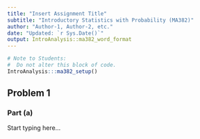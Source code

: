 ```yaml
---
title: "Insert Assignment Title"
subtitle: "Introductory Statistics with Probability (MA382)"
author: "Author-1, Author-2, etc."
date: "Updated: `r Sys.Date()`"
output: IntroAnalysis::ma382_word_format
---
```


```r
# Note to Students:
#  Do not alter this block of code.
IntroAnalysis:::ma382_setup()
```

## Problem 1 

### Part (a) 
Start typing here...